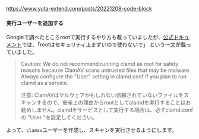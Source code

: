 https://www.yuta-extend.com/posts/20221208-code-block


#### 実行ユーザーを追加する

Googleで調べたところrootで実行するやり方も載っていましたが、[公式ドキュメント](https://docs.clamav.net/manual/Installing/Add-clamav-user.html)では、「rootはセキュリティ上まずいので使わないで」
という一文が載っていました。

>Caution: We do not recommend running clamd as root for safety reasons because ClamAV scans untrusted files that may be malware. Always configure the "User" setting in clamd.conf if you plan to run clamd as a service.
>
>注意: ClamAVはマルウェアかもしれない信頼されていないファイルをスキャンするので、安全上の理由からrootとしてclamdを実行することはお勧めしません。clamdをサービスとして実行する場合は、必ずclamd.confの "User "を設定してください。

よって、`clamav`ユーザーを作成し、スキャンを実行させるようにします。